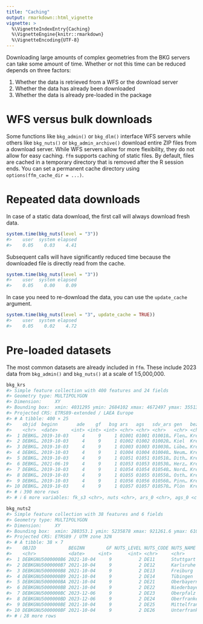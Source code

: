 ```yaml
---
title: "Caching"
output: rmarkdown::html_vignette
vignette: >
  %\VignetteIndexEntry{Caching}
  %\VignetteEngine{knitr::rmarkdown}
  %\VignetteEncoding{UTF-8}
---
```




Downloading large amounts of complex geometries from the BKG servers can take some amount of time. Whether or not this time can be reduced depends on three factors:

1. Whether the data is retrieved from a WFS or the download server
2. Whether the data has already been downloaded
3. Whether the data is already pre-loaded in the package

# WFS versus bulk downloads

Some functions like `bkg_admin()` or `bkg_dlm()` interface WFS servers while others like `bkg_nuts()` or `bkg_admin_archive()` download entire ZIP files from a download server. While WFS servers allow for more flexibility, they do not allow for easy caching. `ffm` supports caching of static files. By default, files are cached in a temporary directory that is removed after the R session ends. You can set a permanent cache directory using `options(ffm_cache_dir = ...)`.


# Repeated data downloads

In case of a static data download, the first call will always download fresh data.




``` r
system.time(bkg_nuts(level = "3"))
#>    user  system elapsed 
#>    0.05    0.03    4.41
```

Subsequent calls will have significantly reduced time because the downloaded file is directly read from the cache.


``` r
system.time(bkg_nuts(level = "3"))
#>    user  system elapsed 
#>    0.05    0.00    0.09
```

In case you need to re-download the data, you can use the `update_cache` argument.


``` r
system.time(bkg_nuts(level = "3", update_cache = TRUE))
#>    user  system elapsed 
#>    0.05    0.02    4.72
```


# Pre-loaded datasets

The most common datasets are already included in `ffm`. These include 2023 data from `bkg_admin()` and `bkg_nuts()` at a scale of 1:5,000,000.


``` r
bkg_krs
#> Simple feature collection with 400 features and 24 fields
#> Geometry type: MULTIPOLYGON
#> Dimension:     XY
#> Bounding box:  xmin: 4031295 ymin: 2684102 xmax: 4672497 ymax: 3551313
#> Projected CRS: ETRS89-extended / LAEA Europe
#> # A tibble: 400 × 25
#>    objid  beginn       ade    gf   bsg ars   ags   sdv_ars gen   bez     ibz bem   nbd   sn_l  sn_r  sn_k  sn_v1 sn_v2 sn_g 
#>    <chr>  <date>     <int> <int> <int> <chr> <chr> <chr>   <chr> <chr> <int> <chr> <chr> <chr> <chr> <chr> <chr> <chr> <chr>
#>  1 DEBKG… 2019-10-03     4     9     1 01001 01001 010010… Flen… Krei…    40 --    ja    01    0     01    00    00    000  
#>  2 DEBKG… 2019-10-03     4     9     1 01002 01002 010020… Kiel  Krei…    40 --    ja    01    0     02    00    00    000  
#>  3 DEBKG… 2019-10-03     4     9     1 01003 01003 010030… Lübe… Krei…    40 --    ja    01    0     03    00    00    000  
#>  4 DEBKG… 2019-10-03     4     9     1 01004 01004 010040… Neum… Krei…    40 --    ja    01    0     04    00    00    000  
#>  5 DEBKG… 2019-10-03     4     9     1 01051 01051 010510… Dith… Kreis    42 --    ja    01    0     51    00    00    000  
#>  6 DEBKG… 2021-06-19     4     9     1 01053 01053 010530… Herz… Kreis    42 --    ja    01    0     53    00    00    000  
#>  7 DEBKG… 2019-10-03     4     9     1 01054 01054 010540… Nord… Kreis    42 --    ja    01    0     54    00    00    000  
#>  8 DEBKG… 2019-10-03     4     9     1 01055 01055 010550… Osth… Kreis    42 --    ja    01    0     55    00    00    000  
#>  9 DEBKG… 2019-10-03     4     9     1 01056 01056 010560… Pinn… Kreis    42 --    ja    01    0     56    00    00    000  
#> 10 DEBKG… 2019-10-03     4     9     1 01057 01057 010570… Plön  Kreis    42 --    ja    01    0     57    00    00    000  
#> # ℹ 390 more rows
#> # ℹ 6 more variables: fk_s3 <chr>, nuts <chr>, ars_0 <chr>, ags_0 <chr>, wsk <date>, geometry <MULTIPOLYGON [m]>
```


``` r
bkg_nuts2
#> Simple feature collection with 38 features and 6 fields
#> Geometry type: MULTIPOLYGON
#> Dimension:     XY
#> Bounding box:  xmin: 280353.1 ymin: 5235878 xmax: 921261.6 ymax: 6101302
#> Projected CRS: ETRS89 / UTM zone 32N
#> # A tibble: 38 × 7
#>    OBJID            BEGINN        GF NUTS_LEVEL NUTS_CODE NUTS_NAME                                                 geometry
#>    <chr>            <date>     <int>      <int> <chr>     <chr>                                           <MULTIPOLYGON [m]>
#>  1 DEBKGNU5000000B6 2021-10-04     9          2 DE11      Stuttgart     (((533236 5377030, 532410.6 5376422, 531497.3 53768…
#>  2 DEBKGNU5000000B7 2021-10-04     9          2 DE12      Karlsruhe     (((471339.8 5493433, 470661.9 5493366, 470318.8 549…
#>  3 DEBKGNU5000000B8 2021-10-04     9          2 DE13      Freiburg      (((429398.8 5394070, 430815.5 5395489, 431522.4 539…
#>  4 DEBKGNU5000000B9 2021-10-04     9          2 DE14      Tübingen      (((582536.8 5314052, 581292.7 5313301, 581305.1 531…
#>  5 DEBKGNU5000000BA 2021-10-04     9          2 DE21      Oberbayern    (((794293.6 5298232, 795275.6 5298403, 795573.8 529…
#>  6 DEBKGNU5000000BB 2021-10-04     9          2 DE22      Niederbayern  (((827554.6 5386808, 828451 5385530, 828141.5 53843…
#>  7 DEBKGNU5000000BC 2023-12-06     9          2 DE23      Oberpfalz     (((729727.5 5418506, 729341.6 5419385, 728572 54189…
#>  8 DEBKGNU5000000BD 2023-12-06     9          2 DE24      Oberfranken   (((702619 5531689, 705057.5 5530518, 704989.1 55300…
#>  9 DEBKGNU5000000BE 2021-10-04     9          2 DE25      Mittelfranken (((631678.8 5422644, 629641.9 5420651, 630270.2 541…
#> 10 DEBKGNU5000000BF 2021-10-04     9          2 DE26      Unterfranken  (((566109.9 5492367, 565932.7 5492922, 565005.2 549…
#> # ℹ 28 more rows
```


